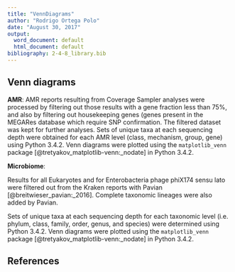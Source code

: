```yaml
---
title: "VennDiagrams"
author: "Rodrigo Ortega Polo"
date: "August 30, 2017"
output:
  word_document: default
  html_document: default
bibliography: 2-4-8_library.bib
---
```


## Venn diagrams

__AMR__: AMR reports resulting from Coverage Sampler analyses were processed by 
filtering out those results with a gene fraction less than 75%, and also by 
filtering out housekeeping genes (genes present in the MEGARes database which 
require SNP confirmation. The filtered dataset was kept for further analyses.
Sets of unique taxa at each sequencing depth were obtained for each AMR level
(class, mechanism, group, gene) using Python 3.4.2. Venn diagrams were plotted using the `matplotlib_venn` package [@tretyakov_matplotlib-venn:_nodate] in Python 3.4.2.

__Microbiome__: 

Results for all Eukaryotes and for Enterobacteria phage phiX174 sensu lato were 
filtered out from the Kraken reports with Pavian [@breitwieser_pavian:_2016]. 
Complete taxonomic lineages were also added by Pavian.

Sets of unique taxa at each sequencing depth for each taxonomic level (i.e. 
phylum, class, family, order, genus, and species) were determined using Python 
3.4.2. Venn diagrams were plotted using the `matplotlib_venn` package 
[@tretyakov_matplotlib-venn:_nodate] in Python 3.4.2.

## References
